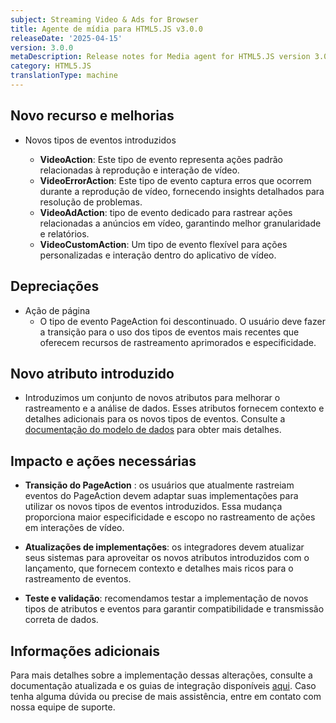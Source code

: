 ```yaml
---
subject: Streaming Video & Ads for Browser
title: Agente de mídia para HTML5.JS v3.0.0
releaseDate: '2025-04-15'
version: 3.0.0
metaDescription: Release notes for Media agent for HTML5.JS version 3.0.0
category: HTML5.JS
translationType: machine
---
```


## Novo recurso e melhorias

* Novos tipos de eventos introduzidos

  * **VideoAction**: Este tipo de evento representa ações padrão relacionadas à reprodução e interação de vídeo.
  * **VideoErrorAction**: Este tipo de evento captura erros que ocorrem durante a reprodução de vídeo, fornecendo insights detalhados para resolução de problemas.
  * **VideoAdAction**: tipo de evento dedicado para rastrear ações relacionadas a anúncios em vídeo, garantindo melhor granularidade e relatórios.
  * **VideoCustomAction**: Um tipo de evento flexível para ações personalizadas e interação dentro do aplicativo de vídeo.

## Depreciações

* Ação de página
  * O tipo de evento PageAction foi descontinuado. O usuário deve fazer a transição para o uso dos tipos de eventos mais recentes que oferecem recursos de rastreamento aprimorados e especificidade.

## Novo atributo introduzido

* Introduzimos um conjunto de novos atributos para melhorar o rastreamento e a análise de dados. Esses atributos fornecem contexto e detalhes adicionais para os novos tipos de eventos. Consulte a [documentação do modelo de dados](https://github.com/newrelic/video-html5-js/blob/v3.0.0/DATAMODEL.md) para obter mais detalhes.

## Impacto e ações necessárias

* **Transição do PageAction** : os usuários que atualmente rastreiam eventos do PageAction devem adaptar suas implementações para utilizar os novos tipos de eventos introduzidos. Essa mudança proporciona maior especificidade e escopo no rastreamento de ações em interações de vídeo.

* **Atualizações de implementações**: os integradores devem atualizar seus sistemas para aproveitar os novos atributos introduzidos com o lançamento, que fornecem contexto e detalhes mais ricos para o rastreamento de eventos.

* **Teste e validação**: recomendamos testar a implementação de novos tipos de atributos e eventos para garantir compatibilidade e transmissão correta de dados.

## Informações adicionais

Para mais detalhes sobre a implementação dessas alterações, consulte a documentação atualizada e os guias de integração disponíveis [aqui](https://github.com/newrelic/video-html5-js/blob/master/README.md). Caso tenha alguma dúvida ou precise de mais assistência, entre em contato com nossa equipe de suporte.